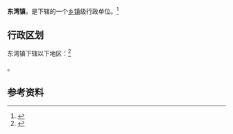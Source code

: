 {{中国乡级行政区|62/04/21/102/000}}

'''东湾镇'''，是{{PRC admin/fullname|62/04/21/102/000|3}}下辖的一个[[乡镇|乡镇]]级行政单位。<ref>{{PRC admin/ref sgc|{{PRC admin/parent|62/04/21/102/000}}}}</ref>

== 行政区划 ==

东湾镇下辖以下地区：<ref>{{PRC admin/ref sgc|62/04/21/102/000}}</ref>

{{PRC admin/children|62/04/21/102/000}}。

== 参考资料 ==

{{reflist}}

{{行政区划小作品}}
{{PRC admin/navcat|62/04/21/102/000}}